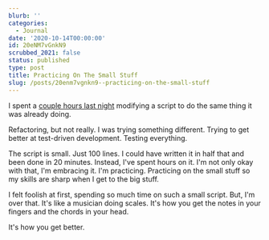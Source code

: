 ```yaml
---
blurb: ''
categories:
  - Journal
date: '2020-10-14T00:00:00'
id: 20eNM7vGnkN9
scrubbed_2021: false
status: published
type: post
title: Practicing On The Small Stuff
slug: /posts/20enm7vgnkn9--practicing-on-the-small-stuff
---
```


I spent a [couple hours last night](/stream-notes-2020-10-13/) modifying a script to do the same thing it was already doing.

Refactoring, but not really. I was trying something different. Trying to get better at test-driven development. Testing everything.

The script is small. Just 100 lines. I could have written it in half that and been done in 20 minutes. Instead, I've spent hours on it. I'm not only okay with that, I'm embracing it. I'm practicing. Practicing on the small stuff so my skills are sharp when I get to the big stuff. 

I felt foolish at first, spending so much time on such a small script. But, I'm over that. It's like a musician doing scales. It's how you get the notes in your fingers and the chords in your head. 

It's how you get better.
